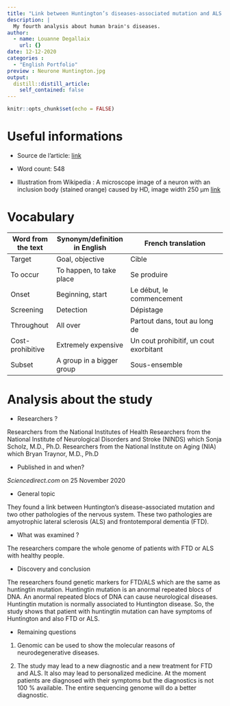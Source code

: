 ```yaml
---
title: "Link between Huntington’s diseases-associated mutation and ALS and FTD"
description: |
  My fourth analysis about human brain's diseases.
author:
  - name: Louanne Degallaix
    url: {}
date: 12-12-2020
categories :
  - "English Portfolio"
preview : Neurone Huntington.jpg
output:
  distill::distill_article:
    self_contained: false
---
```


```r
knitr::opts_chunk$set(echo = FALSE)
```

# Useful informations

* Source de l'article: [link](https://www.sciencedaily.com/releases/2020/12/201204110241.htm)

* Word count: 548

* Illustration from Wikipedia : A microscope image of a neuron with an inclusion body (stained orange) caused by HD, image width 250 µm [link](https://en.wikipedia.org/wiki/Huntington%27s_disease#/media/File:Neuron_with_mHTT_inclusion_zoomed.jpg)

# Vocabulary

| Word from the text | Synonym/definition in English | French translation                     |
| ------------------ | ----------------------------- | -------------------------------------- |
| Target             | Goal, objective               | Cible                                  |
| To occur           | To happen, to take place      | Se produire                            |
| Onset              | Beginning, start              | Le début, le commencement              |
| Screening          | Detection                     | Dépistage                              |
| Throughout         | All over                      | Partout dans, tout au long de          |
| Cost-prohibitive   | Extremely expensive           | Un cout prohibitif, un cout exorbitant |
| Subset             | A group in a bigger group     | Sous-ensemble                          |

# Analysis about the study

* Researchers ?

Researchers from the National Institutes of Health 
Researchers from the National Institute of Neurological Disorders and Stroke (NINDS) which Sonja Scholz, M.D., Ph.D.
Researchers from the National Institute on Aging (NIA) which Bryan Traynor, M.D., Ph.D


* Published in and when? 

*Sciencedirect.com* on 25 November 2020

* General topic 

They found a link between Huntington’s disease-associated mutation and two other pathologies of the nervous system. These two pathologies are amyotrophic lateral sclerosis (ALS) and frontotemporal dementia (FTD). 

* What was examined ?

The researchers compare the whole genome of patients with FTD or ALS with healthy people. 

* Discovery and conclusion

The researchers found genetic markers for FTD/ALS which are the same as huntingtin mutation. Huntingtin mutation is an anormal repeated blocs of DNA. An anormal repeated blocs of DNA can cause neurological diseases. Huntingtin mutation is normally associated to Huntington disease. So, the study shows that patient with huntingtin mutation can have symptoms of Huntington and also FTD or ALS. 

* Remaining questions 

1)    Genomic can be used to show the molecular reasons of neurodegenerative diseases. 

2)    The study may lead to a new diagnostic and a new treatment for FTD and ALS. It also may lead to personalized medicine. At the moment patients are diagnosed with their symptoms but the diagnostics is not 100 % available. The entire sequencing genome will do a better diagnostic.





